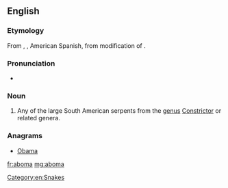 ==English==

===Etymology===
From {{etyl|pt}}, {{etyl|fr}}, American Spanish, from modification of {{etyl|kwy}} {{term|mboma||python|lang=kwy}}.

===Pronunciation===
* {{a|US}} {{IPA|/ə.ˈboʊ.mə/}}

===Noun===
{{en-noun}}

# Any of the large South American serpents from the [[genus]] [[Constrictor]] or related genera.

===Anagrams===
* [[Obama#English|Obama]]

[[Category:en:Snakes]]

[[fr:aboma]]
[[mg:aboma]]